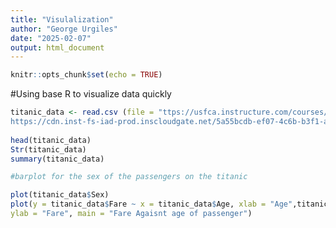 ```yaml
---
title: "Visulalization"
author: "George Urgiles"
date: "2025-02-07"
output: html_document
---
```


```r
knitr::opts_chunk$set(echo = TRUE)
```
#Using base R to visualize data quickly 

```r
titanic_data <- read.csv (file = "ttps://usfca.instructure.com/courses/1625173/files/73321125?module_item_id=18591995
https://cdn.inst-fs-iad-prod.inscloudgate.net/5a55bcdb-ef07-4c6b-b3f1-ab7f6de995a2/titanic.csv?", header = TRUE)
  
head(titanic_data)  
Str(titanic_data)
summary(titanic_data)
```
```r
#barplot for the sex of the passengers on the titanic

plot(titanic_data$Sex)
plot(y = titanic_data$Fare ~ x = titanic_data$Age, xlab = "Age",titanic_data
ylab = "Fare", main = "Fare Agaisnt age of passenger")


```



